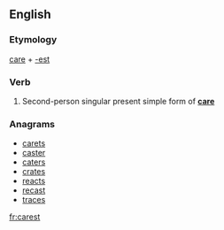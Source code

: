 ==English==

===Etymology===
[[care]] + [[-est]]

===Verb===
{{en-verb form}}

# {{archaic}} Second-person singular present simple form of '''[[care]]'''

===Anagrams===
* [[carets#English|carets]]
* [[caster#English|caster]]
* [[caters#English|caters]]
* [[crates#English|crates]]
* [[reacts#English|reacts]]
* [[recast#English|recast]]
* [[traces#English|traces]]

[[fr:carest]]